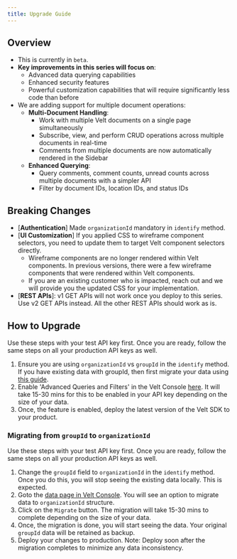 ```yaml
---
title: Upgrade Guide
---
```


## Overview
- This is currently in `beta`.
- **Key improvements in this series will focus on**:
  - Advanced data querying capabilities
  - Enhanced security features
  - Powerful customization capabilities that will require significantly less code than before
- We are adding support for multiple document operations:
  - **Multi-Document Handling**:
    - Work with multiple Velt documents on a single page simultaneously
    - Subscribe, view, and perform CRUD operations across multiple documents in real-time
    - Comments from multiple documents are now automatically rendered in the Sidebar
  - **Enhanced Querying**:
    - Query comments, comment counts, unread counts across multiple documents with a simpler API
    - Filter by document IDs, location IDs, and status IDs


## Breaking Changes
- [**Authentication**] Made `organizationId` mandatory in `identify` method.
- [**UI Customization**] If you applied CSS to wireframe component selectors, you need to update them to target Velt component selectors directly.
  - Wireframe components are no longer rendered within Velt components. In previous versions, there were a few wireframe components that were rendered within Velt components.
  - If you are an existing customer who is impacted, reach out and we will provide you the updated CSS for your implementation.
- [**REST APIs**]: v1 GET APIs will not work once you deploy to this series. Use v2 GET APIs instead. All the other REST APIs should work as is.

## How to Upgrade
Use these steps with your test API key first. Once you are ready, follow the same steps on all your production API keys as well.

1. Ensure you are using `organizationId` vs `groupId` in the `identify` method. If you have existing data with groupId, then first migrate your data using [this guide](#migrating-from-groupid-to-organizationid).
2. Enable 'Advanced Queries and Filters' in the Velt Console [here](https://console.velt.dev/dashboard/config/appconfig). It will take 15-30 mins for this to be enabled in your API key depending on the size of your data.
3. Once, the feature is enabled, deploy the latest version of the Velt SDK to your product.



### Migrating from `groupId` to `organizationId`
Use these steps with your test API key first. Once you are ready, follow the same steps on all your production API keys as well.
1. Change the `groupId` field to `organizationId` in the `identify` method. Once you do this, you will stop seeing the existing data locally. This is expected.
2. Goto the [data page in Velt Console](https://console.velt.dev/dashboard/data/organization). You will see an option to migrate data to `organizationId` structure.
3. Click on the `Migrate` button. The migration will take 15-30 mins to complete depending on the size of your data.
4. Once, the migration is done, you will start seeing the data. Your original `groupId` data will be retained as backup.
5. Deploy your changes to production. Note: Deploy soon after the migration completes to minimize any data inconsistency.
